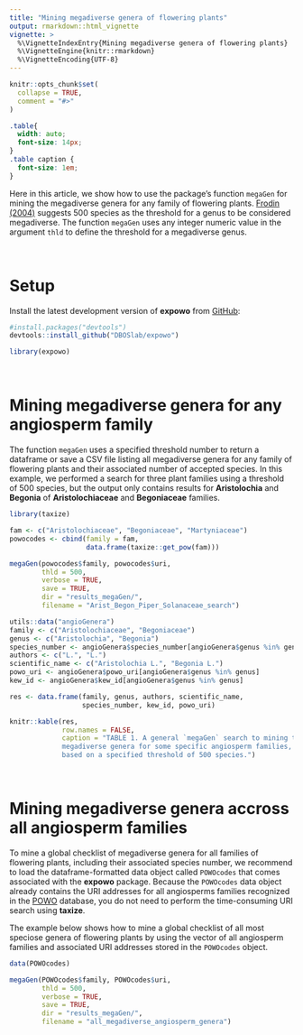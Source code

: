 ```yaml
---
title: "Mining megadiverse genera of flowering plants"
output: rmarkdown::html_vignette
vignette: >
  %\VignetteIndexEntry{Mining megadiverse genera of flowering plants}
  %\VignetteEngine{knitr::rmarkdown}
  %\VignetteEncoding{UTF-8}
---
```


```r
knitr::opts_chunk$set(
  collapse = TRUE,
  comment = "#>"
)
```

```css
.table{
  width: auto;
  font-size: 14px;
}
.table caption {
  font-size: 1em;
}
```

Here in this article, we show how to use the package's function `megaGen` for 
mining the megadiverse genera for any family of flowering plants. 
[Frodin (2004)](https://onlinelibrary.wiley.com/doi/abs/10.2307/4135449) suggests 500 species as the threshold for a genus to be considered megadiverse. The function `megaGen` 
uses any integer numeric value in the argument `thld` to define the threshold 
for a megadiverse genus.\

\

# Setup

Install the latest development version of __expowo__ from 
[GitHub](https://github.com/):

``` r
#install.packages("devtools")
devtools::install_github("DBOSlab/expowo")
```
```r
library(expowo)
```

\

# Mining megadiverse genera for any angiosperm family

The function `megaGen` uses a specified threshold number to return a dataframe 
or save a CSV file listing all megadiverse genera for any family of flowering 
plants and their associated number of accepted species. In this example, we 
performed a search for three plant families using a threshold of 500 species, 
but the output only contains results for **Aristolochia** and **Begonia** of __Aristolochiaceae__ and __Begoniaceae__ families.\

```r
library(taxize)

fam <- c("Aristolochiaceae", "Begoniaceae", "Martyniaceae")
powocodes <- cbind(family = fam,
                   data.frame(taxize::get_pow(fam)))

megaGen(powocodes$family, powocodes$uri,
        thld = 500,
        verbose = TRUE,
        save = TRUE,
        dir = "results_megaGen/",
        filename = "Arist_Begon_Piper_Solanaceae_search")
```

```r
utils::data("angioGenera")
family <- c("Aristolochiaceae", "Begoniaceae")
genus <- c("Aristolochia", "Begonia")
species_number <- angioGenera$species_number[angioGenera$genus %in% genus]
authors <- c("L.", "L.")
scientific_name <- c("Aristolochia L.", "Begonia L.")
powo_uri <- angioGenera$powo_uri[angioGenera$genus %in% genus]
kew_id <- angioGenera$kew_id[angioGenera$genus %in% genus]

res <- data.frame(family, genus, authors, scientific_name,
                  species_number, kew_id, powo_uri)

knitr::kable(res,
             row.names = FALSE,
             caption = "TABLE 1. A general `megaGen` search to mining the
             megadiverse genera for some specific angiosperm families,
             based on a specified threshold of 500 species.")
```

\

# Mining megadiverse genera accross all angiosperm families

To mine a global checklist of megadiverse genera for all families of flowering 
plants, including their associated species number, we recommend to load the 
dataframe-formatted data object called `POWOcodes` that comes associated with
the __expowo__ package. Because the `POWOcodes` data object already contains the 
URI addresses for all angiosperms families recognized in the 
[POWO](https://powo.science.kew.org) database, you do not need to perform the 
time-consuming URI search using __taxize__.\

The example below shows how to mine a global checklist of all most speciose 
genera of flowering plants by using the vector of all angiosperm families and 
associated URI addresses stored in the `POWOcodes` object.\

```r
data(POWOcodes)

megaGen(POWOcodes$family, POWOcodes$uri,
        thld = 500,
        verbose = TRUE,
        save = TRUE,
        dir = "results_megaGen/",
        filename = "all_megadiverse_angiosperm_genera")
```
